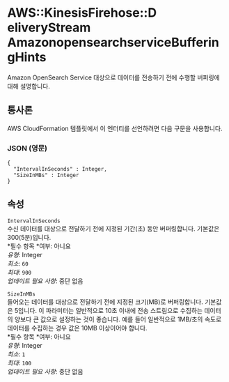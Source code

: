 # AWS::KinesisFirehose::D eliveryStream AmazonopensearchserviceBufferingHints

Amazon OpenSearch Service 대상으로 데이터를 전송하기 전에 수행할 버퍼링에 대해 설명합니다.

## 통사론

AWS CloudFormation 템플릿에서 이 엔터티를 선언하려면 다음 구문을 사용합니다.

### JSON (영문)

```
{
  "IntervalInSeconds" : Integer,
  "SizeInMBs" : Integer
}
```

## 속성

`IntervalInSeconds`  
수신 데이터를 대상으로 전달하기 전에 지정된 기간(초) 동안 버퍼링합니다. 기본값은 300(5분)입니다.  
*필수 항목 *여부: 아니요  
_유형_: Integer  
_최소_: `60`  
_최대_: `900`  
_업데이트 필요 사항_: 중단 없음

`SizeInMBs`  
들어오는 데이터를 대상으로 전달하기 전에 지정된 크기(MB)로 버퍼링합니다. 기본값은 5입니다. 이 파라미터는 일반적으로 10초 이내에 전송 스트림으로 수집하는 데이터의 양보다 큰 값으로 설정하는 것이 좋습니다. 예를 들어 일반적으로 1MB/초의 속도로 데이터를 수집하는 경우 값은 10MB 이상이어야 합니다.  
*필수 항목 *여부: 아니요  
_유형_: Integer  
_최소_: `1`  
_최대_: `100`  
_업데이트 필요 사항_: 중단 없음
